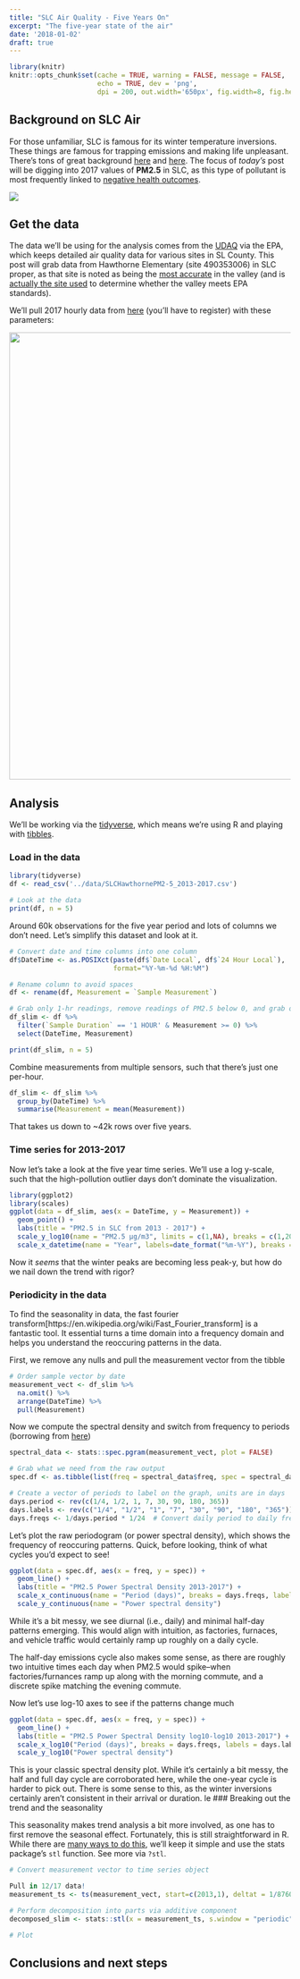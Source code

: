 ```yaml
---
title: "SLC Air Quality - Five Years On"
excerpt: "The five-year state of the air"
date: '2018-01-02'
draft: true
---
```


```r
library(knitr)
knitr::opts_chunk$set(cache = TRUE, warning = FALSE, message = FALSE, 
                      echo = TRUE, dev = 'png',
                      dpi = 200, out.width='650px', fig.width=8, fig.height=4)
```

## Background on SLC Air

For those unfamiliar, SLC is famous for its winter temperature inversions. These things are famous for trapping emissions and making life unpleasant. There's tons of great background [here](http://home.chpc.utah.edu/~whiteman/PM2.5/PM2.5.html) and [here](https://ehp.niehs.nih.gov/1104349/). The focus of _today's_ post will be digging into 2017 values of **PM2.5** in SLC, as this type of pollutant is most frequently linked to [negative health outcomes](https://www.ncbi.nlm.nih.gov/pmc/articles/PMC4740125/).

![](http://health.utah.gov/utahair/SLC_51ug-m3.jpg)

## Get the data

The data we'll be using for the analysis comes from the [UDAQ](https://deq.utah.gov/Divisions/daq/index.htm) via the EPA, which keeps detailed air quality data for various sites in SL County. This post will grab data from Hawthorne Elementary (site 490353006) in SLC proper, as that site is noted as being the [most accurate](http://home.chpc.utah.edu/~whiteman/PM2.5/PM2.5.html#current_conc) in the valley (and is [actually the site used](http://home.chpc.utah.edu/~whiteman/PM2.5/PM2.5.html#current_conc) to determine whether the valley meets EPA standards).

We'll pull 2017 hourly data from [here](https://aqs.epa.gov/api) (you'll have to register) with these parameters:

<img src="figs/2017-01-06-inversion-basics/data_download_parameters.png" width="800">

## Analysis

We'll be working via the [tidyverse](https://www.tidyverse.org/), which means we're using R and playing with [tibbles](https://cran.r-project.org/web/packages/tibble/vignettes/tibble.html).

### Load in the data

```r
library(tidyverse)
df <- read_csv('../data/SLCHawthornePM2-5_2013-2017.csv')

# Look at the data
print(df, n = 5)
```

Around 60k observations for the five year period and lots of columns we don't need. Let's simplify this dataset and look at it.

```r
# Convert date and time columns into one column
df$DateTime <- as.POSIXct(paste(df$`Date Local`, df$`24 Hour Local`), 
                          format="%Y-%m-%d %H:%M")

# Rename column to avoid spaces
df <- rename(df, Measurement = `Sample Measurement`)

# Grab only 1-hr readings, remove readings of PM2.5 below 0, and grab only needed columns
df_slim <- df %>%
  filter(`Sample Duration` == '1 HOUR' & Measurement >= 0) %>% 
  select(DateTime, Measurement)

print(df_slim, n = 5)
```
Combine measurements from multiple sensors, such that there's just one per-hour.

```r
df_slim <- df_slim %>% 
  group_by(DateTime) %>% 
  summarise(Measurement = mean(Measurement))
```
That takes us down to ~42k rows over five years.

### Time series for 2013-2017

Now let's take a look at the five year time series. We'll use a log y-scale, such that the high-pollution outlier days don't dominate the visualization.

```r
library(ggplot2)
library(scales)
ggplot(data = df_slim, aes(x = DateTime, y = Measurement)) +
  geom_point() +
  labs(title = "PM2.5 in SLC from 2013 - 2017") +
  scale_y_log10(name = "PM2.5 µg/m3", limits = c(1,NA), breaks = c(1,20,40,60,80,100)) +
  scale_x_datetime(name = "Year", labels=date_format("%m-%Y"), breaks = date_breaks("1 year"))
```

Now it _seems_ that the winter peaks are becoming less peak-y, but how do we nail down the trend with rigor?

### Periodicity in the data

To find the seasonality in data, the fast fourier transform[https://en.wikipedia.org/wiki/Fast_Fourier_transform] is a fantastic tool. It essential turns a time domain into a frequency domain and helps you understand the reoccuring patterns in the data.

First, we remove any nulls and pull the measurement vector from the tibble

```r
# Order sample vector by date
measurement_vect <- df_slim %>% 
  na.omit() %>%
  arrange(DateTime) %>% 
  pull(Measurement)
```

Now we compute the spectral density and switch from frequency to periods (borrowing from [here](https://rstudio-pubs-static.s3.amazonaws.com/9428_1197bd003ebd43c49b429f22ea4f36e5.html))

```r
spectral_data <- stats::spec.pgram(measurement_vect, plot = FALSE)

# Grab what we need from the raw output
spec.df <- as.tibble(list(freq = spectral_data$freq, spec = spectral_data$spec))

# Create a vector of periods to label on the graph, units are in days
days.period <- rev(c(1/4, 1/2, 1, 7, 30, 90, 180, 365))
days.labels <- rev(c("1/4", "1/2", "1", "7", "30", "90", "180", "365"))
days.freqs <- 1/days.period * 1/24  # Convert daily period to daily freq, and then to hourly freq

```

Let's plot the raw periodogram (or power spectral density), which shows the frequency of reoccuring patterns. Quick, before looking, think of what cycles you'd expect to see!

```r
ggplot(data = spec.df, aes(x = freq, y = spec)) + 
  geom_line() + 
  labs(title = "PM2.5 Power Spectral Density 2013-2017") +
  scale_x_continuous(name = "Period (days)", breaks = days.freqs, labels = days.labels, limits = c(NA, 0.1)) + 
  scale_y_continuous(name = "Power spectral density")
```

While it's a bit messy, we see diurnal (i.e., daily) and minimal half-day patterns emerging. This would align with intuition, as factories, furnaces, and vehicle traffic would certainly ramp up roughly on a daily cycle. 

The half-day emissions cycle also makes some sense, as there are roughly two intuitive times each day when PM2.5 would spike--when factories/furnances ramp up along with the morning commute, and a discrete spike matching the evening commute.

Now let's use log-10 axes to see if the patterns change much
```r
ggplot(data = spec.df, aes(x = freq, y = spec)) + 
  geom_line() +
  labs(title = "PM2.5 Power Spectral Density log10-log10 2013-2017") +
  scale_x_log10("Period (days)", breaks = days.freqs, labels = days.labels) + 
  scale_y_log10("Power spectral density")
```
This is your classic spectral density plot. While it's certainly a bit messy, the half and full day cycle are corroborated here, while the one-year cycle is harder to pick out. There is some sense to this, as the winter inversions certainly aren't consistent in their arrival or duration.
le
### Breaking out the trend and the seasonality

This seasonality makes trend analysis a bit more involved, as one has to first remove the seasonal effect. Fortunately, this is still straightforward in R. While there are [many ways to do this](https://cran.r-project.org/web/views/TimeSeries.html), we'll keep it simple and use the stats package's `stl` function. See more via `?stl`.

```r
# Convert measurement vector to time series object

Pull in 12/17 data!
measurement_ts <- ts(measurement_vect, start=c(2013,1), deltat = 1/8760)

# Perform decomposition into parts via additive component
decomposed_slim <- stats::stl(x = measurement_ts, s.window = "periodic")

# Plot

```


## Conclusions and next steps



